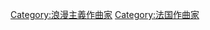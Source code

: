 {{NoteTA|G1=Music}}
{{Commons category|Hector Berlioz}}

[[Category:浪漫主義作曲家|Category:浪漫主義作曲家]]
[[Category:法国作曲家|Category:法国作曲家]]